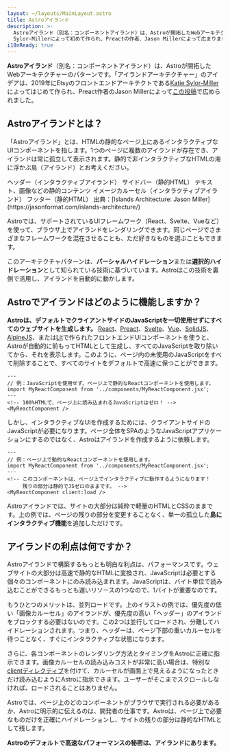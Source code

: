 ```yaml
---
layout: ~/layouts/MainLayout.astro
title: Astroアイランド
description: >-
  Astroアイランド（別名：コンポーネントアイランド）は、Astroが開拓したWebアーキテクチャーのパターンの1つです。「アイランドアーキテクチャ」は、2019年にEtsyのフロントエンドアーキテクトKatie
  Sylor-Millerによって初めて作られ、Preactの作者、Jason Millerによって広まりました。
i18nReady: true
---
```




**Astroアイランド**（別名：コンポーネントアイランド）は、Astroが開拓したWebアーキテクチャーのパターンです。「アイランドアーキテクチャー」のアイデアは、2019年にEtsyのフロントエンドアーキテクトである[Katie Sylor-Miller](https://twitter.com/ksylor)によってはじめて作られ、Preact作者のJason Millerによって[この投稿](https://jasonformat.com/islands-architecture/)で広められました。


## Astroアイランドとは？

「Astroアイランド」とは、HTMLの静的なページ上にあるインタラクティブなUIコンポーネントを指します。1つのページに複数のアイランドが存在でき、アイランドは常に孤立して表示されます。静的で非インタラクティブなHTMLの海に浮かぶ島（アイランド）とお考えください。

<IslandsDiagram>
    <Fragment slot="headerApp">ヘッダー（インタラクティブアイランド）</Fragment>
    <Fragment slot="sidebarApp">サイドバー（静的HTML）</Fragment>
    <Fragment slot="main">
        テキスト、画像などの静的コンテンツ
    </Fragment>
    <Fragment slot="carouselApp">イメージカルーセル（インタラクティブアイランド）</Fragment>
    <Fragment slot="footer">フッター（静的HTML）</Fragment>
    <Fragment slot="source">出典：[Islands Architecture: Jason Miller](https://jasonformat.com/islands-architecture/)</Fragment>
</IslandsDiagram>

Astroでは、サポートされているUIフレームワーク（React、Svelte、Vueなど）を使って、ブラウザ上でアイランドをレンダリングできます。同じページでさまざまなフレームワークを混在させることも、ただ好きなものを選ぶこともできます。

このアーキテクチャパターンは、**パーシャルハイドレーション**または**選択的ハイドレーション**として知られている技術に基づいています。Astroはこの技術を裏側で活用し、アイランドを自動的に動かします。


## Astroでアイランドはどのように機能しますか？

**Astroは、デフォルトでクライアントサイドのJavaScriptを一切使用せずにすべてのウェブサイトを生成します。** [React](https://reactjs.org/)、[Preact](https://preactjs.com/)、[Svelte](https://svelte.dev/)、[Vue](https://vuejs.org/)、[SolidJS](https://www.solidjs.com/)、[AlpineJS](https://alpinejs.dev/)、または[Lit](https://lit.dev/)で作られたフロントエンドUIコンポーネントを使うと、Astroが自動的に前もってHTMLとして生成し、すべてのJavaScriptを取り除いてから、それを表示します。このように、ページ内の未使用のJavaScriptをすべて削除することで、すべてのサイトをデフォルトで高速に保つことができます。

```astro title="src/pages/index.astro"
---
// 例：JavaScriptを使用せず、ページ上で静的なReactコンポーネントを使用します。
import MyReactComponent from '../components/MyReactComponent.jsx';
---
<!-- 100%HTMLで、ページ上に読み込まれるJavaScriptはゼロ！ -->
<MyReactComponent />
```

しかし、インタラクティブなUIを作成するためには、クライアントサイドのJavaScriptが必要になります。ページ全体をSPAのようなJavaScriptアプリケーションにするのではなく、Astroはアイランドを作成するように依頼します。

```astro title="src/pages/index.astro" ins="client:load"
---
// 例：ページ上で動的なReactコンポーネントを使用します。
import MyReactComponent from '../components/MyReactComponent.jsx';
---
<!-- このコンポーネントは、ページ上でインタラクティブに動作するようになります！
     残りの部分は静的でJSゼロのままです。 -->
<MyReactComponent client:load />
```

Astroアイランドでは、サイトの大部分は純粋で軽量のHTMLとCSSのままです。上の例では、ページの残りの部分を変更することなく、単一の孤立した**島にインタラクティブ機能**を追加しただけです。


## アイランドの利点は何ですか？

Astroアイランドで構築するもっとも明白な利点は、パフォーマンスです。ウェブサイトの大部分は高速で静的なHTMLに変換され、JavaScriptは必要とする個々のコンポーネントにのみ読み込まれます。JavaScriptは、バイト単位で読み込むことができるもっとも遅いリソースの1つなので、1バイトが重要なのです。

もうひとつのメリットは、並列ロードです。上のイラストの例では、優先度の低い「画像カルーセル」のアイランドが、優先度の高い「ヘッダー」のアイランドをブロックする必要はないのです。この2つは並行してロードされ、分離してハイドレーションされます。つまり、ヘッダーは、ページ下部の重いカルーセルを待つことなく、すぐにインタラクティブな状態になります。

さらに、各コンポーネントのレンダリング方法とタイミングをAstroに正確に指示できます。画像カルーセルの読み込みコストが非常に高い場合は、特別な[clientディレクティブ](/ja/reference/directives-reference/#client-directives)を付けて、カルーセルが画面上で見えるようになったときだけ読み込むようにAstroに指示できます。ユーザーがそこまでスクロールしなければ、ロードされることはありません。

Astroでは、ページ上のどのコンポーネントがブラウザで実行される必要があるか、Astroに明示的に伝えるのは、開発者の仕事です。Astroは、ページ上で必要なものだけを正確にハイドレーションし、サイトの残りの部分は静的なHTMLとして残します。

**Astroのデフォルトで高速なパフォーマンスの秘密は、アイランドにあります。**
